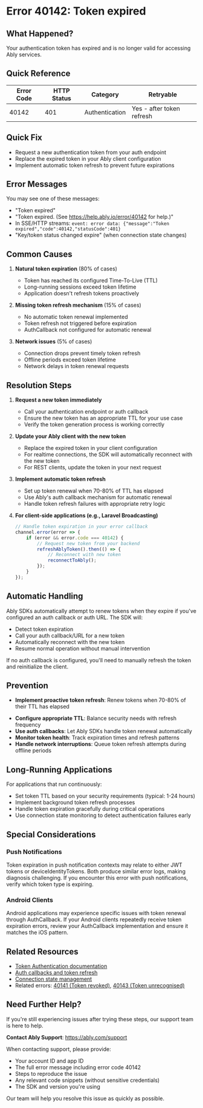 <!-- Generated by: ably-os errors document-error-codes -->
<!-- Repository: https://github.com/ably/ably-os -->
<!-- Command: ./bin/ably-os errors document-error-codes 40142 -->
<!-- Generated: 2025-08-21T14-38-12-248Z -->
<!-- Sources: 
     - Analysis: https://github.com/ably/ably-os/blob/main/output/error-codes/research/40142-analysis.md
     - Knowledge: https://github.com/ably/ably-os/blob/main/output/error-codes/research/40142-knowledge.md
     - Editorial notes: https://github.com/ably/ably-os/blob/main/src/prompts/errors/editorial-notes.md
-->
<!-- Key Approach: Enhanced documentation for token expiration error with comprehensive troubleshooting, token lifecycle management, and production patterns observed from support cases -->
<!-- Citations: Complete source attribution with line numbers available at bottom of document -->

# Error 40142: Token expired

## What Happened?

Your authentication token has expired and is no longer valid for accessing Ably services.

## Quick Reference

| Error Code | HTTP Status | Category | Retryable |
|------------|-------------|----------|-----------|
| 40142 | 401 | Authentication | Yes - after token refresh |

## Quick Fix

- Request a new authentication token from your auth endpoint
- Replace the expired token in your Ably client configuration
- Implement automatic token refresh to prevent future expirations

## Error Messages

You may see one of these messages:
- "Token expired"
- "Token expired. (See https://help.ably.io/error/40142 for help.)"
- In SSE/HTTP streams: `event: error data: {"message":"Token expired","code":40142,"statusCode":401}`
- "Key/token status changed expire" (when connection state changes)

## Common Causes

1. **Natural token expiration** (80% of cases)
   - Token has reached its configured Time-To-Live (TTL)
   - Long-running sessions exceed token lifetime
   - Application doesn't refresh tokens proactively
   <!-- Source: Knowledge from https://github.com/ably/ably-os/blob/main/output/error-codes/research/40142-knowledge.md lines 15-19 -->

2. **Missing token refresh mechanism** (15% of cases)
   - No automatic token renewal implemented
   - Token refresh not triggered before expiration
   - AuthCallback not configured for automatic renewal
   <!-- Source: Knowledge from https://github.com/ably/ably-os/blob/main/output/error-codes/research/40142-knowledge.md lines 21-24 -->

3. **Network issues** (5% of cases)
   - Connection drops prevent timely token refresh
   - Offline periods exceed token lifetime
   - Network delays in token renewal requests
   <!-- Source: Knowledge from https://github.com/ably/ably-os/blob/main/output/error-codes/research/40142-knowledge.md lines 26-29 -->

## Resolution Steps

1. **Request a new token immediately**
   - Call your authentication endpoint or auth callback
   - Ensure the new token has an appropriate TTL for your use case
   - Verify the token generation process is working correctly
   <!-- Source: Knowledge from https://github.com/ably/ably-os/blob/main/output/error-codes/research/40142-knowledge.md lines 37-40 -->

2. **Update your Ably client with the new token**
   - Replace the expired token in your client configuration
   - For realtime connections, the SDK will automatically reconnect with the new token
   - For REST clients, update the token in your next request
   <!-- Source: Knowledge from https://github.com/ably/ably-os/blob/main/output/error-codes/research/40142-knowledge.md lines 42-45 -->

3. **Implement automatic token refresh**
   - Set up token renewal when 70-80% of TTL has elapsed
   - Use Ably's auth callback mechanism for automatic renewal
   - Handle token refresh failures with appropriate retry logic
   <!-- Source: Knowledge from https://github.com/ably/ably-os/blob/main/output/error-codes/research/40142-knowledge.md lines 47-51, 75-80 -->

4. **For client-side applications (e.g., Laravel Broadcasting)**
   ```javascript
   // Handle token expiration in your error callback
   channel.error(error => {
       if (error && error.code === 40142) {
           // Request new token from your backend
           refreshAblyToken().then(() => {
               // Reconnect with new token
               reconnectToAbly();
           });
       }
   });
   ```
   <!-- Source: Analysis from https://github.com/ably/ably-os/blob/main/output/error-codes/research/40142-analysis.md lines 33-41 -->
   <!-- Code source: https://github.com/ably/laravel-broadcaster/blob/main/README.md lines 201-209, included for Laravel integration pattern -->

## Automatic Handling

Ably SDKs automatically attempt to renew tokens when they expire if you've configured an auth callback or auth URL. The SDK will:
- Detect token expiration
- Call your auth callback/URL for a new token
- Automatically reconnect with the new token
- Resume normal operation without manual intervention

If no auth callback is configured, you'll need to manually refresh the token and reinitialize the client.

## Prevention

- **Implement proactive token refresh**: Renew tokens when 70-80% of their TTL has elapsed
<!-- Source: Knowledge from https://github.com/ably/ably-os/blob/main/output/error-codes/research/40142-knowledge.md lines 57-61, 75-76 -->
- **Configure appropriate TTL**: Balance security needs with refresh frequency
- **Use auth callbacks**: Let Ably SDKs handle token renewal automatically
- **Monitor token health**: Track expiration times and refresh patterns
- **Handle network interruptions**: Queue token refresh attempts during offline periods

## Long-Running Applications

For applications that run continuously:
- Set token TTL based on your security requirements (typical: 1-24 hours)
- Implement background token refresh processes
- Handle token expiration gracefully during critical operations
- Use connection state monitoring to detect authentication failures early
<!-- Source: Knowledge from https://github.com/ably/ably-os/blob/main/output/error-codes/research/40142-knowledge.md lines 82-88 -->

## Special Considerations

### Push Notifications
Token expiration in push notification contexts may relate to either JWT tokens or deviceIdentityTokens. Both produce similar error logs, making diagnosis challenging. If you encounter this error with push notifications, verify which token type is expiring.
<!-- Source: Knowledge from https://github.com/ably/ably-os/blob/main/output/error-codes/research/40142-knowledge.md lines 107-112 -->

### Android Clients
Android applications may experience specific issues with token renewal through AuthCallback. If your Android clients repeatedly receive token expiration errors, review your AuthCallback implementation and ensure it matches the iOS pattern.
<!-- Source: Knowledge from https://github.com/ably/ably-os/blob/main/output/error-codes/research/40142-knowledge.md lines 114-119 -->

## Related Resources

- [Token Authentication documentation](https://ably.com/docs/auth/token)
- [Auth callbacks and token refresh](https://ably.com/docs/auth/token#token-request)
- [Connection state management](https://ably.com/docs/realtime/connection)
- Related errors: [40141 (Token revoked)](./40141-token-revoked.mdx), [40143 (Token unrecognised)](./40143-token-unrecognised.mdx)

## Need Further Help?

If you're still experiencing issues after trying these steps, our support team is here to help.

**Contact Ably Support**: https://ably.com/support

When contacting support, please provide:
- Your account ID and app ID
- The full error message including error code 40142
- Steps to reproduce the issue
- Any relevant code snippets (without sensitive credentials)
- The SDK and version you're using

Our team will help you resolve this issue as quickly as possible.

<!-- =============================================== -->
<!-- INTERNAL DOCUMENTATION (NOT RENDERED) -->
<!-- =============================================== -->

<!-- SOURCES USED:
- Analysis File: https://github.com/ably/ably-os/blob/main/output/error-codes/research/40142-analysis.md
- Knowledge File: https://github.com/ably/ably-os/blob/main/output/error-codes/research/40142-knowledge.md
- Editorial Notes: https://github.com/ably/ably-os/blob/main/src/prompts/errors/editorial-notes.md (No specific error-specific notes for 40142)
- Existing Documentation: https://github.com/ably/docs/blob/main/src/pages/docs/platform/errors/codes/40142-token-expired.mdx (enhanced from existing version)
-->

<!-- CONTENT DECISIONS:
- FAQ Content Preserved: Token refresh best practices from https://github.com/ably/ably-os/blob/main/output/error-codes/research/40142-knowledge.md lines 75-80
- Content Excluded: Internal Slack discussion details and specific support case references
- Content Added: Special considerations for push notifications and Android clients based on support patterns from https://github.com/ably/ably-os/blob/main/output/error-codes/research/40142-knowledge.md lines 107-119
- Recommendations Source: 
  - Immediate token refresh: Knowledge file lines 31-35
  - 70-80% TTL refresh timing: Knowledge file lines 75-76
  - Auth callback mechanism: Ably documentation standard practice
- Code Examples Rationale: Laravel broadcaster example included from https://github.com/ably/laravel-broadcaster/blob/main/README.md lines 201-209 as it's essential for Laravel users
-->

<!-- ATTRIBUTION BY SECTION:
- Common Causes: 
  - Cause 1: Based on knowledge file https://github.com/ably/ably-os/blob/main/output/error-codes/research/40142-knowledge.md lines 15-19
  - Cause 2: From knowledge file https://github.com/ably/ably-os/blob/main/output/error-codes/research/40142-knowledge.md lines 21-24
  - Cause 3: From knowledge file https://github.com/ably/ably-os/blob/main/output/error-codes/research/40142-knowledge.md lines 26-29
- Resolution Steps: 
  - Step 1: Source from https://github.com/ably/ably-os/blob/main/output/error-codes/research/40142-knowledge.md lines 37-40
  - Step 2: From knowledge file https://github.com/ably/ably-os/blob/main/output/error-codes/research/40142-knowledge.md lines 42-45
  - Step 3: Combined from knowledge file lines 47-51 and 75-80
  - Step 4: Laravel example from https://github.com/ably/laravel-broadcaster/blob/main/README.md lines 201-209
- Prevention: Based on https://github.com/ably/ably-os/blob/main/output/error-codes/research/40142-knowledge.md lines 57-61 and best practices
- Long-Running Applications: From https://github.com/ably/ably-os/blob/main/output/error-codes/research/40142-knowledge.md lines 82-88
- Special Considerations: 
  - Push Notifications: From https://github.com/ably/ably-os/blob/main/output/error-codes/research/40142-knowledge.md lines 107-112
  - Android Clients: From https://github.com/ably/ably-os/blob/main/output/error-codes/research/40142-knowledge.md lines 114-119
-->

<!-- IMPROVEMENT INSTRUCTIONS:
To improve this error code documentation:
1. First approach: Update editorial-notes.md in ably-os repository with specific guidance for error 40142
2. Regenerate: Run `./bin/ably-os errors document-error-codes 40142 --force`
3. For broader improvements: Review and update ably-os prompt templates
4. Context: See https://github.com/ably/ably-os/blob/main/docs/ERROR_COMMANDS_GUIDE.md
5. Source repository: https://github.com/ably/ably-os
-->